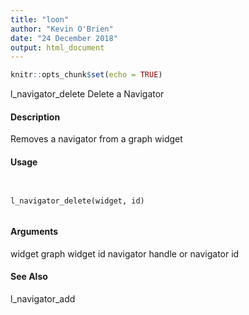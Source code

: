 ```yaml
---
title: "loon"
author: "Kevin O'Brien"
date: "24 December 2018"
output: html_document
---
```


```r
knitr::opts_chunk$set(echo = TRUE)
```

l_navigator_delete Delete a Navigator

#### Description 

Removes a navigator from a graph widget

#### Usage
<pre><code>

l_navigator_delete(widget, id)

</code></pre>
#### Arguments 

widget graph widget
id navigator handle or navigator id

#### See Also
l_navigator_add
